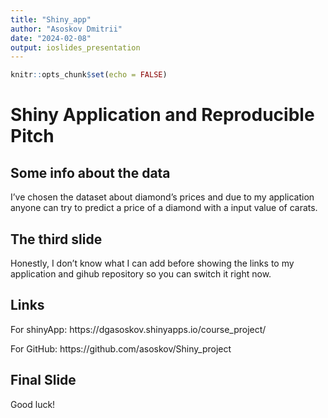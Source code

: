 ---
title: "Shiny_app"
author: "Asoskov Dmitrii"
date: "2024-02-08"
output: ioslides_presentation
---

```{r setup, include=FALSE}
knitr::opts_chunk$set(echo = FALSE)
```

# Shiny Application and Reproducible Pitch

## Some info about the data

I've chosen the dataset about diamond's prices and due to my application anyone can try to predict a price of a diamond with a input value of carats.

## The third slide

Honestly, I don't know what I can add before showing the links to my application and gihub repository so you can switch it right now.


## Links

For shinyApp:
https://dgasoskov.shinyapps.io/course_project/

For GitHub:
https://github.com/asoskov/Shiny_project

## Final Slide

Good luck!

